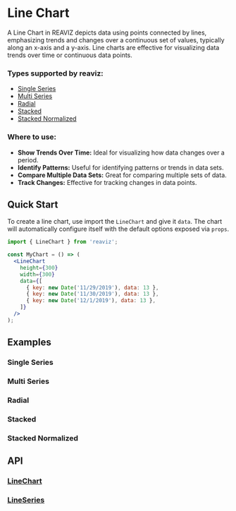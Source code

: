 
<Meta of={LineChartSingleSeriesStories} />
<Meta of={LineChartMultiSeriesStories} />
<Meta of={RadialLineChartStories} />

# Line Chart

A Line Chart in REAVIZ depicts data using points connected by lines, emphasizing trends and changes over a continuous set of values, 
typically along an x-axis and a y-axis. Line charts are effective for visualizing data trends over time or continuous data points.

### Types supported by reaviz:

- [Single Series](/docs/charts/line-chart#single-series)
- [Multi Series](/docs/charts/line-chart#multi-series)
- [Radial](/docs/charts/line-chart#radial)
- [Stacked](/docs/charts/line-chart#stacked)
- [Stacked Normalized](/docs/charts/line-chart#stacked-normalized)

### Where to use:

- **Show Trends Over Time:** Ideal for visualizing how data changes over a period.
- **Identify Patterns:** Useful for identifying patterns or trends in data sets.
- **Compare Multiple Data Sets:** Great for comparing multiple sets of data.
- **Track Changes:** Effective for tracking changes in data points.

## Quick Start
To create a line chart, use import the `LineChart` and give it `data`. The chart
will automatically configure itself with the default options exposed via `props`.

```jsx
import { LineChart } from 'reaviz';

const MyChart = () => (
  <LineChart
    height={300}
    width={300}
    data={[
      { key: new Date('11/29/2019'), data: 13 },
      { key: new Date('11/30/2019'), data: 13 },
      { key: new Date('12/1/2019'), data: 13 },
    ]}
  />
);
```

## Examples

### Single Series
<ToggleCanvas of={LineChartSingleSeriesStories.Simple} storybook="charts-line-chart-single-series--simple" />

### Multi Series
<ToggleCanvas of={LineChartMultiSeriesStories._Simple} storybook="charts-line-chart-multi-series--simple" />

### Radial
<ToggleCanvas of={RadialLineChartStories.Simple} storybook="charts-line-chart-radial--simple" />

### Stacked
<ToggleCanvas of={LineChartMultiSeriesStories.Stacked} storybook="charts-line-chart-multi-series--stacked" />

### Stacked Normalized
<ToggleCanvas of={LineChartMultiSeriesStories.StackedNormalized} storybook="charts-line-chart-multi-series--stacked-normalized" />

## API
### [LineChart](https://github.com/reaviz/reaviz/blob/master/src/AreaChart/AreaChart.tsx)
<PropsTable name="LineChart" />

### [LineSeries](https://github.com/reaviz/reaviz/blob/master/src/AreaChart/AreaSeries/AreaSeries.tsx)
<PropsTable name="LineSeries" />
